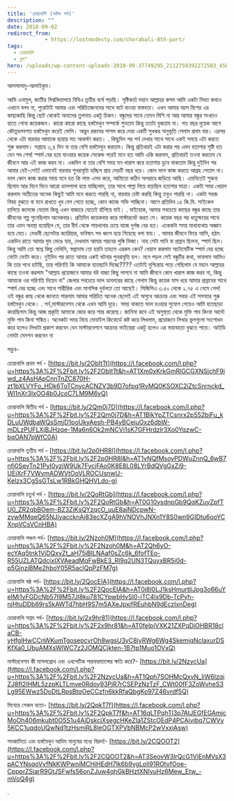 ```yaml
---
title: 'চোরাবালি (অষ্টম পর্ব)'
description: ""
date: 2018-09-02
redirect_from: 
            - https://lostmodesty.com/chorabali-8th-part/
tags: 
  - চোরাবালি
  - ব্লগ"
hero: /uploads/wp-content-uploads-2018-09-37749295_2112759392272503_4507116191973638144_n-2.png
---
```

আসসালামু-আলাইকুম।

আমি এনামুল, জাতীয় বিশ্ববিদ্যালয়ে বিবিএ তৃতীয় বর্ষে পড়ছি। সৃষ্টিকর্তা মহান আল্লাহর কসম আমি একটা মিথ্যা কথাও এখানে বলব না, পুরোটাই আমার এবং পরিচিতজনদের সাথে ঘটে যাওয়া বাস্তবতা। এখন আমার বয়স বিশের এর কাছাকাছি কিন্তু ছোট থেকেই অন্যদের তুলনায় একটু চিকন। বন্ধুদের সাথে তেমন মিশি না আর আমার বন্ধুর সংখ্যাও হাতে গোনা কয়েকজন। কারো কারো কাছে হস্তমৈথুন সম্পর্কে শুনতাম কিন্তু ততটা বুঝতাম না। গত বছর দুয়েক আগে কৌতূহলবশত হস্তমৈথুন করেই ফেলি। অদ্ভুদ রকমের পাগল করে দেয়া একটি সুখকর অনুভূতি পেলাম প্রথম বার। এরপর থেকে এটা বারবার আমাকে ছায়ার মত আকর্ষণ করত। . কিছুদিন পর পর্ন দেখার সাথে সাথে একই সময়ে এটা করতে শুরু করলাম। সপ্তাহে ৩,৪ দিন বা তার বেশি হস্তমৈথুন করতাম। কিন্তু প্রতিবারই এটা করার পর এমন হতাশার সৃষ্টি হত যেন সব শেষ! স্পার্ম বের হয়ে যাওয়ার কয়েক সেকেন্ড পরেই মনে হত আমি একি করলাম, প্রতিবারই তওবা করতাম যে জীবনে আর এই কাজ করব না। একদিন বা তার বেশি সময় মন খারাপ করে হতাশায় ডুবে থাকতাম কিন্তু দুইদিন পর আবার যেই-সেই! এভাবেই বারবার পুনরাবৃত্তি হচ্ছিল প্রায় দেড়টি বছর ধরে। কোন ভাল কাজ করতে আগ্রহ পেতাম না। ভাল কোন কাজ করার সময় মনে হত কি লাভ এসব করে, আমিতো কঠিন অপরাধে জড়িয়ে আছি। এমনিতেই শুকনা ছিলাম আর দিনে দিনে আরো ডালপালা হয়ে যাচ্ছিলাম, তার সাথে পাল্লা দিয়ে বাড়ছিল হতাশার মাত্রা। একটা সময় খেয়াল করলাম অতীতের অনেক কিছুই আমি মনে করতে পারছি না, বারবার চেষ্টা করছি কিন্তু তবুও পারছি না। একটা সহজ বিষয় বুঝতে বা মনে রাখতে খুব বেগ পেতে হচ্ছে, কোন কাজে শক্তি পাচ্ছিনা। আগে প্রতিদিন ১৫ কি.মি. সাইকেল চালিয়ে কলেজে যেতাম কিন্তু এখন বাজারে যেতেই হাঁপিয়ে যাই। . যাইহোক, আমার সবচেয়ে কাছের বন্ধুর কাছে তার জীবনের গল্প শুনেছিলাম অনেকবার। প্রতিদিন কয়েকবার করে মাস্টারবেট করত সে। কয়েক বছর পর ধাতুক্ষয়ের সাথে তার এমন অবস্থা হয়েছিল যে, তার বীর্য থেকে পায়খানার চেয়ে বাজে দুর্গন্ধ বের হত। একেকটা সময় মাথাব্যথায় অজ্ঞান হয়ে যেত। মেধাবী ছেলেটার ক্যারিয়ার, ভবিষ্যৎ সব ধ্বংস হয়ে গিয়েছে বলা যায়। . আমার জীবনে ফিরে আসি, হঠাৎ একদিন রাতে আমার ঘুম ভেঙে যায়, দেখলাম আমার পরনের লুঙ্গি ভিজা। নাহ সেটা পানি বা প্রস্রাব ছিলনা, স্পার্ম ছিল। কিন্তু আমি তো স্বপ্নে কিছু দেখিনি, স্বপ্নদোষ তো হয়নি তাহলে এরকম কেন? খেয়াল করলাম অটোমেটিক স্পার্ম বের হচ্ছে ফোটা ফোটা করে। দুইদিন পর রাতে আবার একই ঘটনার পুনরাবৃত্তি হল। মনে পড়ল সেই বন্ধুটির কথা, ভাবলাম আমিও কি তার পথে হাটছি, তার পরিণতি কি আমাকে হাতছানি দিচ্ছে???? এতটাই দুশ্চিন্তায় পড়ে গেছিলাম যে মহান আল্লাহর কাছে তওবা করলাম "আল্লাহ প্রয়োজনে আমার বউ বাচ্চা কিছু লাগবে না আমি জীবনে কোন খারাপ কাজ করব না, কিন্তু আমাকে ওর পরিণতি দিয়েন না" জেলার সবচেয়ে ভাল ডাক্তারের কাছে গেলাম কিন্তু কয়েক মাস ধরে আমার প্রস্রাবের সাথে স্পার্ম বের হচ্ছে এবং সাথে শারীরিক এবং মানসিক দুর্বলতা তো আছেই। সিজিপিএ ৩.৫০ থেকে ২.৭৫ এ নেমে গেল! ওই বন্ধুর কাছ থেকে জানতে পারলাম আমার পরিচিত অনেক ছেলেই এই অসুখে আক্রান্ত এবং সবার এই সমস্যার শুরু হস্তমৈথুন থেকে। . পর্ন,মাস্টারবেশন থেকে এখন আমি দূরে। সময় থাকতে ভাল হওয়ার সুযোগ পেয়েও আমি হাতছাড়া করেছিলাম কিন্তু আজ প্রকৃতি আমাকে জোর করে শান্ত করেছে। জানিনা কবে এই অসুস্থতা থেকে মুক্তি পাব কিংবা আদৌ মুক্তি পাব কিনা শঙ্কিত। অনেকটা সময় নিয়ে মোবাইল কিবোর্ডে কষ্ট করে লিখলাম, প্রয়োজনে লিখার ভুলগুলো সংশোধন করে হলেও লিখাটা প্রকাশ করবেন যেন মাস্টারবেশনে আক্রান্ত ভাইয়েরা একটু হলেও এর ভয়াবহতা বুঝতে পারে। আইডি নেমটা মেনশন করবেন না

পড়ুন-

চোরাবালি প্রথম পর্ব - [https://bit.ly/2ObItTt](https://l.facebook.com/l.php?u=https%3A%2F%2Fbit.ly%2F2ObItTt&h=AT1Xm0xKrkGmRlGCGXNSjchF9iwd_z4AsHApCnnTnZC870H-zt1bXLVYFo_HDk6ToTCnycACNZV3b9D7ofpq1RvMQ0KSOXC2iZtcSnrnckd_WI1nXr3IxOO4b0JcoC7LM9M6vQ)

চোরাবালি দ্বিতীয় পর্ব - [https://bit.ly/2Qm0j7D](https://l.facebook.com/l.php?u=https%3A%2F%2Fbit.ly%2F2Qm0j7D&h=AT1BlkYpZTCsnrx2p552bjFu_kDLuUWdbaWQsSmjD1poUkyAesh-PB4yBCeiuOxz6dbW-mDLzPUFLXjBJHzqe-1Ma6n6Ok2mNCVi1sK7GFHrdzlr3Xo0YqzwC-bqOAN7pWfC0A)

চোরাবালি তৃতীয় পর্ব - [https://bit.ly/2p0HR8l](https://l.facebook.com/l.php?u=https%3A%2F%2Fbit.ly%2F2p0HR8l&h=AT1vNQfMsovPDWuZnnQ_6wB7nfj0SevTn21PyI0yzjW9Uk7FycjFAo0K8E8L08LYrBdQVgGxZi9-UEiXrF7VWymADWVtOoVLROCUsnwU-Kelzx3CgSsGTsLw1RBkGHQHVLdo-g)

চোরাবালি চতুর্থ পর্ব - [https://bit.ly/2QoRtGb](https://l.facebook.com/l.php?u=https%3A%2F%2Fbit.ly%2F2QoRtGb&h=AT0G10ysdnpGb9QqKZuyZpfTU0_ZR2qbBOem-BZ3ZiKsQYzqcO_uuE8ajNDcpwN-zvwMMqeQ65NJiyaccknAj83ecXZgA9hVNOVhJNXn1Y8S0wn9GIDtu6ooYCXnpVCsVCnHBA)

চোরাবালি পঞ্চম পর্ব- [https://bit.ly/2Nzoh0M](https://l.facebook.com/l.php?u=https%3A%2F%2Fbit.ly%2F2Nzoh0M&h=AT2Qh6yO-ecYAq5tnk1VjDQxyZt_aH75jBILNAaf0sZc6k_6fofTEo-R55UZLATQdcixIXVAeadMqFwBkE3_RI9q2UN3TQuyxBR5i0d-p5GjnzjBMe2hboY05R5acIQpPzFM7g)

চোরাবালি ষষ্ঠ পর্ব- [https://bit.ly/2QocEIA](https://l.facebook.com/l.php?u=https%3A%2F%2Fbit.ly%2F2QocEIA&h=AT0i8I0LJ1ksHmurtIiJpg3o66uYeIMi1yFGDcNb57I9M57Jl8ku781CYpwbHvSI0-iTC4Ix9Db-TcPyh-njHtuDDb69rs5kAWTd7hbH9S7m5AXeJpxjfREuhbN9dEczIxnDeg)

চোরাবালি সপ্তম পর্ব- [https://bit.ly/2x9hr81](https://l.facebook.com/l.php?u=https%3A%2F%2Fbit.ly%2F2x9hr81&h=AT0felpjVXK21ZXPqDiOHBR18claCB-yHfglHwCCnWKumTgosepcvrOh8wgsU3yC8jyRWg6Wg4SkemjqNclaxurDSKfXa0_UbuAMXsWlWC7z2JOMQCjkten-1B7tp1Muo1OVxQ)

মাস্টারবেশন কী মাসলগ্রোথ এবং এথলেটিক পারফরম্যান্সের ক্ষতি করে?- [https://bit.ly/2NzycUa](https://l.facebook.com/l.php?u=https%3A%2F%2Fbit.ly%2F2NzycUa&h=AT1Qph7SOHMcQxvN_liW6IzqiZJ8fI2IHML5zzpKLTLmve0Rdoy93PjR7rCSEPzNzTzF_CWt00fF3ZoWvheS3Lg95EWwz5DoDtLRpsBtqOeCCzfn6kkRfaQbgKo97Z46vrdf5Q)

মিথ্যের শেকল যতো- [https://bit.ly/2QpkT7f](https://l.facebook.com/l.php?u=https%3A%2F%2Fbit.ly%2F2QpkT7f&h=AT16qLTPqhTl3p7AtJEGfEGAmjcMoOh406mkubt0O5S1u4AjDskcjXsegcHKeZIa1ZStcOEdP4PCAivibq7CWVy5KCC1uqdoUQwNd1tzHsmiRL8leOGTXPVbNBMcP2wVxxiAsw)

সমকামিতা এবং হস্তমৈথুন আদিম মানুষের মধ্যে বিরল!- [https://bit.ly/2CQOOT2](https://l.facebook.com/l.php?u=https%3A%2F%2Fbit.ly%2F2CQOOT2&h=AT3SeovW3lrQcG1VjEnMVsX3pACYNsqoVvfNkKWPwniMCHiHEdH7lk6b9vgLoli91ROtvfOoe-CppprZSiarR9GtJSFwfs56onZJuw4qhGkBHztXNIvuHz6Mew_Etw_-mVoQ4g)

.
